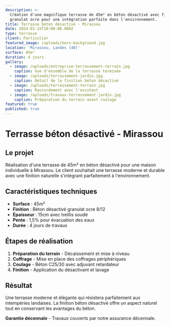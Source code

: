 ```yaml
---
description: >-
  Création d'une magnifique terrasse de 45m² en béton désactivé avec finition
  granulat ocre pour une intégration parfaite dans l'environnement.
title: Terrasse béton désactivé - Mirassou
date: 2024-01-15T10:00:00.000Z
type: terrasse
client: Particulier
featured_image: /uploads/hero-background.jpg
location: 'Mirassou, Landes (40)'
surface: 45m²
duration: 4 jours
gallery:
  - image: /uploads/entreprise-terrassement-terrain.jpg
    caption: Vue d'ensemble de la terrasse terminée
  - image: /uploads/terrassement-jardin.jpg
    caption: Détail de la finition béton désactivé
  - image: /uploads/terrassement-terrain.jpg
    caption: Raccordement avec l'existant
  - image: /uploads/travaux-terrassement-jardin.jpg
    caption: Préparation du terrain avant coulage
featured: true
published: true
---
```


# Terrasse béton désactivé - Mirassou

## Le projet

Réalisation d'une terrasse de 45m² en béton désactivé pour une maison individuelle à Mirassou. Le client souhaitait une terrasse moderne et durable avec une finition naturelle s'intégrant parfaitement à l'environnement.

## Caractéristiques techniques

* **Surface** : 45m²
* **Finition** : Béton désactivé granulat ocre 8/12
* **Épaisseur** : 15cm avec treillis soudé
* **Pente** : 1,5% pour évacuation des eaux
* **Durée** : 4 jours de travaux

## Étapes de réalisation

1. **Préparation du terrain** - Décaissement et mise à niveau
2. **Coffrage** - Mise en place des coffrages périphériques
3. **Coulage** - Béton C25/30 avec adjuvant retardateur
4. **Finition** - Application du désactivant et lavage

## Résultat

Une terrasse moderne et élégante qui résistera parfaitement aux intempéries landaises. La finition béton désactivé offre un aspect naturel tout en conservant les avantages du béton.

**Garantie décennale** - Travaux couverts par notre assurance décennale.
